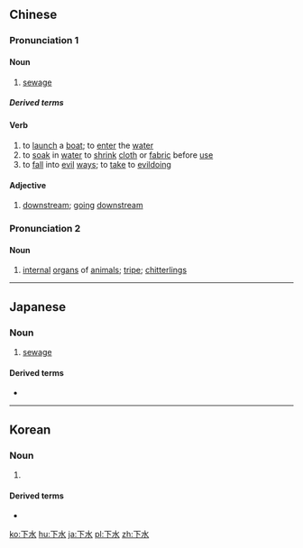 ==Chinese==
{{zh-forms}}

===Pronunciation 1===
{{zh-pron
|m=xiàshuǐ
|c=haa6 seoi2
|mn=xm,tw:hā-súi/qz:hǎ-súi/zz:hēe-súi
|cat=n,v,a
}}

====Noun====
{{zh-noun}}

# [[sewage]]

=====Derived terms=====
{{zh-der|下水道}}

====Verb====
{{zh-verb}}

# to [[launch]] a [[boat]]; to [[enter]] the [[water]]
# to [[soak]] in [[water]] to [[shrink]] [[cloth]] or [[fabric]] before [[use]]
# to [[fall]] into [[evil]] [[way]]s; to [[take]] to [[evildoing]]

====Adjective====
{{zh-adj}}

# [[downstream]]; [[going]] [[downstream]]

===Pronunciation 2===
{{zh-pron
|m=xiàshui
|c=haa6 seoi2
|h=gd=ha4 sui3
|mn=xm,tw:hā-súi/qz:hǎ-súi/zz:hēe-súi
|cat=n
}}

====Noun====
{{zh-noun}}

# [[internal]] [[organ]]s of [[animal]]s; [[tripe]]; [[chitterlings]]

----

==Japanese==
{{ja-kanjitab|げ|すい|yomi=o}}

===Noun===
{{ja-noun|げすい}}

# [[sewage]]

====Derived terms====
* {{ja-r|下水道|げすいどう|gesuidō}}

----

==Korean==
{{ko-hanjatab}}

===Noun===
{{ko-noun|hj|hangeul=하수}}

# {{hanja form of|하수|sewage}}

====Derived terms====
* {{l|ko|下水道}}

[[ko:下水]]
[[hu:下水]]
[[ja:下水]]
[[pl:下水]]
[[zh:下水]]